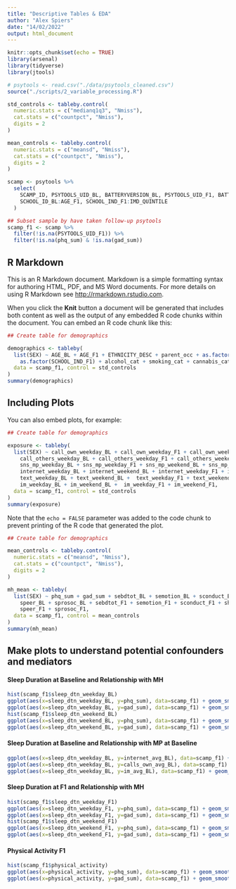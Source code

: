 ---
title: "Descriptive Tables & EDA"
author: "Alex Spiers"
date: "14/02/2022"
output: html_document
---

```{r setup, include=FALSE}
knitr::opts_chunk$set(echo = TRUE)
library(arsenal)
library(tidyverse)
library(jtools)

# psytools <- read.csv("./data/psytools_cleaned.csv")
source("./scripts/2_variable_processing.R")

std_controls <- tableby.control(
  numeric.stats = c("medianq1q3", "Nmiss"),
  cat.stats = c("countpct", "Nmiss"),
  digits = 2 
)

mean_controls <- tableby.control(
  numeric.stats = c("meansd", "Nmiss"),
  cat.stats = c("countpct", "Nmiss"),
  digits = 2 
)

scamp <- psytools %>%
  select(
    SCAMP_ID, PSYTOOLS_UID_BL, BATTERYVERSION_BL, PSYTOOLS_UID_F1, BATTERYVERSION_F1, ETHNICITY_DESC,
    SCHOOL_ID_BL:AGE_F1, SCHOOL_IND_F1:IMD_QUINTILE
  )

## Subset sample by have taken follow-up psytools
scamp_f1 <- scamp %>% 
  filter(!is.na(PSYTOOLS_UID_F1)) %>%
  filter(!is.na(phq_sum) & !is.na(gad_sum))
```

## R Markdown

This is an R Markdown document. Markdown is a simple formatting syntax for authoring HTML, PDF, and MS Word documents. For more details on using R Markdown see <http://rmarkdown.rstudio.com>.

When you click the **Knit** button a document will be generated that includes both content as well as the output of any embedded R code chunks within the document. You can embed an R code chunk like this:

```{r demographics, results = 'asis'}
## Create table for demographics

demographics <- tableby(
  list(SEX) ~ AGE_BL + AGE_F1 + ETHNICITY_DESC + parent_occ + as.factor(IMD_QUINTILE) +
    as.factor(SCHOOL_IND_F1) + alcohol_cat + smoking_cat + cannabis_cat,
  data = scamp_f1, control = std_controls
)
summary(demographics)
```

## Including Plots

You can also embed plots, for example:

```{r exposure_descriptive, results = 'asis'}
## Create table for demographics

exposure <- tableby(
  list(SEX) ~ call_own_weekday_BL + call_own_weekday_F1 + call_own_weekend_BL + call_own_weekend_F1 +
    call_others_weekday_BL + call_others_weekday_F1 + call_others_weekend_BL + call_others_weekend_F1 +
    sns_mp_weekday_BL + sns_mp_weekday_F1 + sns_mp_weekend_BL + sns_mp_weekend_F1 +
    internet_weekday_BL + internet_weekend_BL + internet_weekday_F1 + internet_weekend_F1 +
    text_weekday_BL + text_weekend_BL +  text_weekday_F1 + text_weekend_F1 + 
    im_weekday_BL + im_weekend_BL +  im_weekday_F1 + im_weekend_F1,
  data = scamp_f1, control = std_controls
)
summary(exposure)
```

Note that the `echo = FALSE` parameter was added to the code chunk to prevent printing of the R code that generated the plot.

```{r mh_descriptive, results = 'asis'}
## Create table for demographics

mean_controls <- tableby.control(
  numeric.stats = c("meansd", "Nmiss"),
  cat.stats = c("countpct", "Nmiss"),
  digits = 2 
)

mh_mean <- tableby(
  list(SEX) ~ phq_sum + gad_sum + sebdtot_BL + semotion_BL + sconduct_BL+shyper_BL+
    speer_BL + sprosoc_BL + sebdtot_F1 + semotion_F1 + sconduct_F1 + shyper_F1 + 
    speer_F1 + sprosoc_F1,
  data = scamp_f1, control = mean_controls
)
summary(mh_mean)
```

## Make plots to understand potential confounders and mediators

#### Sleep Duration at Baseline and Relationship with MH

```{r sleep_BL}
hist(scamp_f1$sleep_dtn_weekday_BL)
ggplot(aes(x=sleep_dtn_weekday_BL, y=phq_sum), data=scamp_f1) + geom_smooth() + geom_jitter(point=0.2)
ggplot(aes(x=sleep_dtn_weekday_BL, y=gad_sum), data=scamp_f1) + geom_smooth() + geom_jitter(point=0.2)
hist(scamp_f1$sleep_dtn_weekend_BL)
ggplot(aes(x=sleep_dtn_weekend_BL, y=phq_sum), data=scamp_f1) + geom_smooth() + geom_jitter(point=0.2)
ggplot(aes(x=sleep_dtn_weekend_BL, y=gad_sum), data=scamp_f1) + geom_smooth() + geom_jitter(point=0.2)
```

#### Sleep Duration at Baseline and Relationship with MP at Baseline

```{r sleep_BL_MP}

ggplot(aes(x=sleep_dtn_weekday_BL, y=internet_avg_BL), data=scamp_f1) + geom_smooth() + geom_jitter(point=0.2)
ggplot(aes(x=sleep_dtn_weekday_BL, y=calls_own_avg_BL), data=scamp_f1) + geom_smooth() + geom_jitter(point=0.2)
ggplot(aes(x=sleep_dtn_weekday_BL, y=im_avg_BL), data=scamp_f1) + geom_smooth() + geom_jitter(point=0.2)

```

#### Sleep Duration at F1 and Relationship with MH

```{r sleep_F1}
hist(scamp_f1$sleep_dtn_weekday_F1)
ggplot(aes(x=sleep_dtn_weekday_F1, y=phq_sum), data=scamp_f1) + geom_smooth() + geom_jitter(point=0.2)
ggplot(aes(x=sleep_dtn_weekday_F1, y=gad_sum), data=scamp_f1) + geom_smooth() + geom_jitter(point=0.2)
hist(scamp_f1$sleep_dtn_weekend_F1)
ggplot(aes(x=sleep_dtn_weekend_F1, y=phq_sum), data=scamp_f1) + geom_smooth() + geom_jitter(point=0.2)
ggplot(aes(x=sleep_dtn_weekend_F1, y=gad_sum), data=scamp_f1) + geom_smooth() + geom_jitter(point=0.2)
```

#### Physical Activity F1 

```{r physical_F1}
hist(scamp_f1$physical_activity)
ggplot(aes(x=physical_activity, y=phq_sum), data=scamp_f1) + geom_smooth() + geom_jitter(point=0.2)
ggplot(aes(x=physical_activity, y=gad_sum), data=scamp_f1) + geom_smooth()+ geom_jitter(point=0.2)

```
